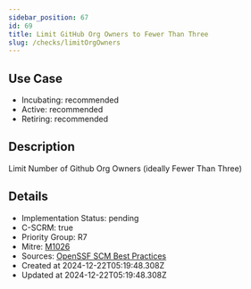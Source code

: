 ```yaml
---
sidebar_position: 67
id: 69
title: Limit GitHub Org Owners to Fewer Than Three
slug: /checks/limitOrgOwners
---
```


## Use Case
<!-- LEVELS:START -->
- Incubating: recommended
- Active: recommended
- Retiring: recommended
<!-- LEVELS:END -->

<!-- DESCRIPTION:START -->
## Description
Limit Number of Github Org Owners (ideally Fewer Than Three)
<!-- DESCRIPTION:END -->

<!-- DETAILS:START -->
## Details
- Implementation Status: pending
- C-SCRM: true
- Priority Group: R7
- Mitre: [M1026](https://attack.mitre.org/mitigations/M1026/)
- Sources: [OpenSSF SCM Best Practices](https://best.openssf.org/SCM-BestPractices/github/member/organization_has_too_many_admins.html)
- Created at 2024-12-22T05:19:48.308Z
- Updated at 2024-12-22T05:19:48.308Z
<!-- DETAILS:END -->
